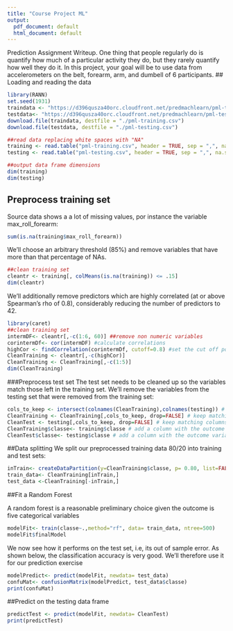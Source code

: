 ```yaml
---
title: "Course Project ML"
output:
  pdf_document: default
  html_document: default
---
```

Prediction Assignment Writeup. One thing that people regularly do is quantify how much of a particular activity they do, but they rarely quantify how well they do it. In this project, your goal will be to use data from accelerometers on the belt, forearm, arm, and dumbell of 6 participants.
## Loading and reading the data
```r
library(RANN)
set.seed(1931)
traindata <- "https://d396qusza40orc.cloudfront.net/predmachlearn/pml-training.csv"
testdata<- "https://d396qusza40orc.cloudfront.net/predmachlearn/pml-testing.csv"
download.file(traindata, destfile = "./pml-training.csv")
download.file(testdata, destfile = "./pml-testing.csv")

##read data replacing white spaces with "NA"
training <- read.table("pml-training.csv", header = TRUE, sep = ",", na.strings=c("","NA"))
testing <- read.table("pml-testing.csv", header = TRUE, sep = ",", na.strings=c("","NA"))

##output data frame dimensions
dim(training) 
dim(testing) 
```

## Preprocess training set
Source data shows a a lot of missing values, por instance the variable max_roll_forearm:
```r
sum(is.na(training$max_roll_forearm))
```

We'll choose an arbitrary threshold (85%) and remove variables that have more than that percentage of NAs.

```r
##clean training set
cleantr <- training[, colMeans(is.na(training)) <= .15]
dim(cleantr)
```

We'll additionally remove predictors which are highly correlated (at or above Spearman's rho of 0.8), considerably reducing the number of predictors to 42.

```r
library(caret)
##clean training set
intermDF<- cleantr[,-c(1:6, 60)] ##remove non numeric variables
corintermDf<- cor(intermDF) #calculate correlations
highCor <- findCorrelation(corintermDf, cutoff=0.8) #set the cut off point at 0.8
CleanTraining <- cleantr[,-c(highCor)]
CleanTraining <- CleanTraining[,-c(1:5)]
dim(CleanTraining)
```

###Preprocess test set
The test set needs to be cleaned up so the variables match those left in the training set. We'll remove the variables from the testing set that were removed from the training set:

```r
cols_to_keep <- intersect(colnames(CleanTraining),colnames(testing)) # store matching columns
CleanTraining <- CleanTraining[,cols_to_keep, drop=FALSE] # keep matching columns in training set
CleanTest <- testing[,cols_to_keep, drop=FALSE] # keep matching columns in test set
CleanTraining$classe<- training$classe # add a column with the outcome variable
CleanTest$classe<- testing$classe # add a column with the outcome variable
```

##Data splitting
We split our preprocessed training data 80/20 into training and test sets:

```r
inTrain<- createDataPartition(y=CleanTraining$classe, p= 0.80, list=FALSE)
train_data<- CleanTraining[inTrain,]
test_data <-CleanTraining[-inTrain,]
```

##Fit a Random Forest

A random forest is a reasonable preliminary choice given the outcome is five categorical variables
```r
modelFit<- train(classe~.,method="rf", data= train_data, ntree=500)
modelFit$finalModel
```

We now see how it performs on the test set, i.e, its out of sample error. As shown below, the classification accuracy is very good. We'll therefore use it for our prediction exercise

```r
modelPredict<- predict(modelFit, newdata= test_data)
confuMat<- confusionMatrix(modelPredict, test_data$classe)
print(confuMat)
```

##Predict on the testing data frame
```r
predictTest <- predict(modelFit, newdata= CleanTest)
print(predictTest)
```
